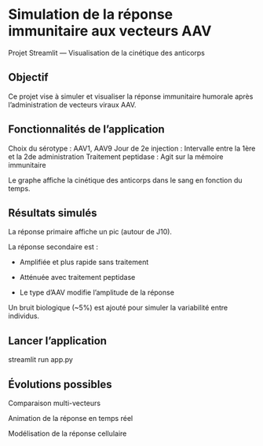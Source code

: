 # Simulation de la réponse immunitaire aux vecteurs AAV
Projet Streamlit — Visualisation de la cinétique des anticorps

## Objectif
Ce projet vise à simuler et visualiser la réponse immunitaire humorale après l'administration de vecteurs viraux AAV.

## Fonctionnalités de l'application
Choix du sérotype : AAV1, AAV9
Jour de 2e injection : Intervalle entre la 1ère et la 2de administration
Traitement peptidase : Agit sur la mémoire immunitaire

Le graphe affiche la cinétique des anticorps dans le sang en fonction du temps.

## Résultats simulés
La réponse primaire affiche un pic (autour de J10).

La réponse secondaire est :

- Amplifiée et plus rapide sans traitement

- Atténuée avec traitement peptidase

- Le type d’AAV modifie l’amplitude de la réponse

Un bruit biologique (~5%) est ajouté pour simuler la variabilité entre individus.

## Lancer l'application
streamlit run app.py   

## Évolutions possibles

Comparaison multi-vecteurs

Animation de la réponse en temps réel

Modélisation de la réponse cellulaire



